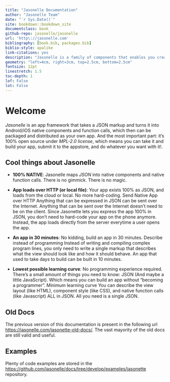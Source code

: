 ```yaml
--- 
title: "Jasonelle Documentation"
author: "Jasonelle Team"
date: "`r Sys.Date()`"
site: bookdown::bookdown_site
documentclass: book
github-repo: jasonelle/jasonelle
url: 'http\://jasonelle.com'
bibliography: [book.bib, packages.bib]
biblio-style: apalike
link-citations: yes
description: "Jasonelle is a family of components that enables you creating apps and tools using only JSON."
geometry: "left=4cm, right=3cm, top=2.5cm, bottom=2.5cm"
fontsize: 12pt
linestretch: 1.5
toc-depth: 1
lof: False
lot: False
---
```


# Welcome

*Jasonelle* is an app framework that takes a JSON markup and turns it into Android/iOS native components and function calls, which then can be packaged and distributed as your own app. And the most important part: it's 100% open source under *MPL-2.0 license*, which means you can take it and build your app, submit it to the appstore, and do whatever you want with it!. 

## Cool things about Jasonelle

- **100% NATIVE**: Jasonelle maps *JSON* into native components and native function calls. There is no gimmick. There is no magic.

- **App loads over HTTP (or local file)**: Your app exists 100% as JSON, and loads from the cloud or local. No more hard-coding. Send Native App over HTTP Anything that can be expressed in JSON can be sent over the Internet. Anything that can be sent over the Internet doesn't need to be on the client. Since Jasonette lets you express the app 100% in JSON, you don't need to hard-code your app on the phone anymore. Instead, the app loads directly from the server everytime a user opens the app.

- **An app in 30 minutes**: No kidding, build an app in 30 minutes. Describe instead of programming Instead of writing and compiling complex program lines, you only need to write a single markup that describes what the view should look like and how it should behave. An app that used to take days to build can be built in 10 minutes.

- **Lowest possible learning curve**: No programming experience required. There's a small amount of things you need to know: JSON (And maybe a little JavaScript). Which means you can build an app without "becoming a programmer". Minimum learning curve You can describe the view layout (like HTML), component style (like CSS), and native function calls (like Javascript) ALL in JSON. All you need is a single JSON.

## Old Docs

The previous version of this documentation is present in the following url
[https://jasonelle.com/jasonette-old-docs/](https://jasonelle.com/jasonette-old-docs/).
The vast mayority of the old docs are still valid and useful.

## Examples

Plenty of code examples are stored in the [https://github.com/jasonelle/docs/tree/develop/examples/jasonette](https://github.com/jasonelle/docs/tree/develop/examples/jasonette) repository.
